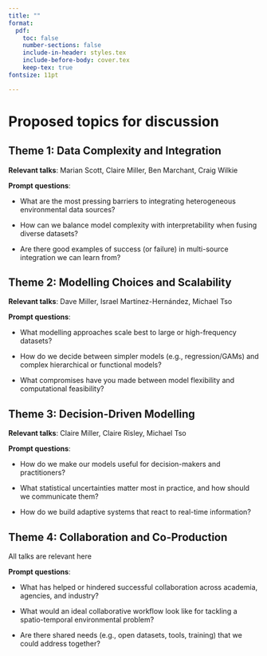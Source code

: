```yaml
---
title: ""
format:
  pdf:
    toc: false
    number-sections: false
    include-in-header: styles.tex
    include-before-body: cover.tex
    keep-tex: true
fontsize: 11pt

---
```


\newpage


# Proposed topics for discussion

## Theme 1: Data Complexity and Integration

**Relevant talks**: Marian Scott, Claire Miller, Ben Marchant, Craig Wilkie

**Prompt questions**:
  
  - What are the most pressing barriers to integrating heterogeneous environmental data sources?
  
  - How can we balance model complexity with interpretability when fusing diverse datasets?
  
  - Are there good examples of success (or failure) in multi-source integration we can learn from?
  
  
## Theme 2: Modelling Choices and Scalability
  
  **Relevant talks**: Dave Miller, Israel Martínez-Hernández, Michael Tso

**Prompt questions**:
  
  - What modelling approaches scale best to large or high-frequency datasets?
  
  - How do we decide between simpler models (e.g., regression/GAMs) and complex hierarchical or functional models?
  
  - What compromises have you made between model flexibility and computational feasibility?
  

## Theme 3: Decision-Driven Modelling
  
  **Relevant talks**: Claire Miller, Claire Risley, Michael Tso

**Prompt questions**:
  
  - How do we make our models useful for decision-makers and practitioners?
  
  - What statistical uncertainties matter most in practice, and how should we communicate them?
  
  - How do we build adaptive systems that react to real-time information?
  

## Theme 4: Collaboration and Co-Production
  
  All talks are relevant here

**Prompt questions**:
  
  - What has helped or hindered successful collaboration across academia, agencies, and industry?
  
  - What would an ideal collaborative workflow look like for tackling a spatio-temporal environmental problem?
  
  - Are there shared needs (e.g., open datasets, tools, training) that we could address together?